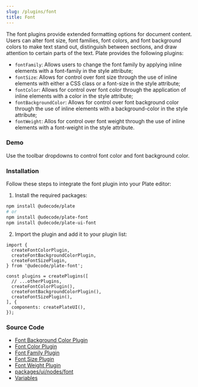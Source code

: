 ```yaml
---
slug: /plugins/font
title: Font
---
```


The font plugins provide extended formatting options for document content.
Users can alter font size, font families, font colors, and font background colors to make text stand out,
distinguish between sections, and draw attention to certain parts of the text. Plate provides the following plugins:

- `fontFamily`: Allows users to change the font family by applying inline elements with a font-family in the style attribute;
- `fontSize`: Allows for control over font size through the use of inline elements with either a CSS class or a font-size in the style attribute;
- `fontColor`: Allows for control over font color through the application of inline elements with a color in the style attribute;
- `fontBackgroundColor`: Allows for control over font background color through the use of inline elements with a background-color in the style attribute;
- `fontWeight`: Allos for control over font weight through the use of inline elements with a font-weight in the style attribute.


### Demo

Use the toolbar dropdowns to control font color and font background color.



<FontSandpack />


### Installation

Follow these steps to integrate the font plugin into your Plate editor:


1. Install the required packages:

```bash npm2yarn
npm install @udecode/plate
# or
npm install @udecode/plate-font
npm install @udecode/plate-ui-font
```

2. Import the plugin and add it to your plugin list:

```tsx
import {
  createFontColorPlugin,
  createFontBackgroundColorPlugin,
  createFontSizePlugin,
} from '@udecode/plate-font';

const plugins = createPlugins([
  // ...otherPlugins,
  createFontColorPlugin(),
  createFontBackgroundColorPlugin(),
  createFontSizePlugin(),
], {
  components: createPlateUI(),
});
```

### Source Code

- [Font Background Color Plugin](https://github.com/udecode/plate/blob/main/packages/nodes/font/src/createFontBackgroundColorPlugin.ts)
- [Font Color Plugin](https://github.com/udecode/plate/blob/main/packages/nodes/font/src/createFontColorPlugin.ts)
- [Font Family Plugin](https://github.com/udecode/plate/blob/main/packages/nodes/font/src/createFontFamilyPlugin.ts)
- [Font Size Plugin](https://github.com/udecode/plate/blob/main/packages/nodes/font/src/createFontSizePlugin.ts)
- [Font Weight Plugin](https://github.com/udecode/plate/blob/main/packages/nodes/font/src/createFontWeightPlugin.ts)
- [packages/ui/nodes/font](https://github.com/udecode/plate/tree/main/packages/ui/nodes/font/src)
- [Variables](https://github.com/udecode/plate/blob/main/examples/src)

